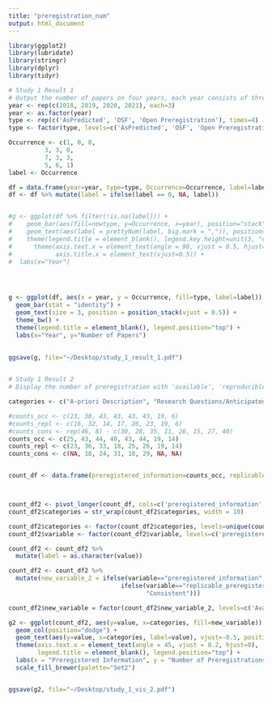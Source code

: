 ```yaml
---
title: "preregistration_num"
output: html_document
---
```


```r
library(ggplot2)
library(lubridate)
library(stringr)
library(dplyr)
library(tidyr)
```

```r
# Study 1 Result 1
# Output the number of papers on four years, each year consists of three categories (AsPredicted, OSF, and open preregistration)
year <- rep(c(2018, 2019, 2020, 2021), each=3)
year <- as.factor(year)
type <- rep(c('AsPredicted', 'OSF', 'Open Preregistration'), times=4)
type <- factor(type, levels=c('AsPredicted', 'OSF', 'Open Preregistration'))

Occurrence <- c(1, 0, 0,
          3, 3, 0,
          7, 3, 3,
          5, 6, 1)
label <- Occurrence

df = data.frame(year=year, type=type, Occurrence=Occurrence, label=label)
df <- df %>% mutate(label = ifelse(label == 0, NA, label))


#g <- ggplot(df %>% filter(!is.na(label))) + 
#    geom_bar(aes(fill=newtype, y=Occurrence, x=year), position="stack", stat="identity") +
#    geom_text(aes(label = prettyNum(label, big.mark = ",")), position="stack", vjust = 0,  size = 5) +
#    theme(legend.title = element_blank(), legend.key.height=unit(3, "cm")) +
#      theme(axis.text.x = element_text(angle = 90, vjust = 0.5, hjust=1), 
#            axis.title.x = element_text(vjust=0.5)) +
#  labs(x="Year")




g <- ggplot(df, aes(x = year, y = Occurrence, fill=type, label=label)) +
  geom_bar(stat = "identity") +
  geom_text(size = 3, position = position_stack(vjust = 0.5)) +
  theme_bw() + 
  theme(legend.title = element_blank(), legend.position="top") +
  labs(x="Year", y="Number of Papers") 
 

ggsave(g, file="~/Desktop/study_1_result_1.pdf")
  
```

```r
# Study 1 Result 2
# Display the number of preregistration with 'available', 'reproducible' and 'consistency;

categories <- c("A-priori Description", "Research Questions/Anticipated Outcomes", "Variables", "Design Plan", "Analysis Plan", "Sampling Plan", "Additional Information", "Analysis Script")

#counts_occ <- c(23, 38, 43, 43, 43, 43, 19, 6)
#counts_repl <- c(16, 32, 14, 17, 26, 23, 19, 6)
#counts_cons <- rep(46, 8) - c(30, 28, 35, 11, 26, 15, 27, 40)
counts_occ <- c(25, 43, 44, 40, 43, 44, 19, 14)
counts_repl <- c(23, 36, 33, 18, 25, 26, 19, 14)
counts_cons <- c(NA, 18, 24, 31, 18, 29, NA, NA)


count_df <- data.frame(preregistered_information=counts_occ, replicable_preregistered_information=counts_repl, consistent_preregistered_information=counts_cons, categories=categories)



count_df2 <- pivot_longer(count_df, cols=c('preregistered_information', 'replicable_preregistered_information', 'consistent_preregistered_information'), names_to='variable', values_to = "value")
count_df2$categories = str_wrap(count_df2$categories, width = 10)

count_df2$categories <- factor(count_df2$categories, levels=unique(count_df2$categories))
count_df2$variable <- factor(count_df2$variable, levels=c('preregistered_information', 'replicable_preregistered_information', 'consistent_preregistered_information') )

count_df2 <- count_df2 %>%
  mutate(label = as.character(value))

count_df2 <- count_df2 %>%
  mutate(new_variable_2 = ifelse(variable=="preregistered_information", "Available", 
                               ifelse(variable=="replicable_preregistered_information", "Comprehensible", 
                                      "Consistent")))

count_df2$new_variable = factor(count_df2$new_variable_2, levels=c('Available', 'Comprehensible', 'Consistent'))

g2 <- ggplot(count_df2, aes(y=value, x=categories, fill=new_variable)) +
  geom_col(position="dodge") +
  geom_text(aes(y=value, x=categories, label=value), vjust=-0.5, position=position_dodge(0.9), size=3) + 
  theme(axis.text.x = element_text(angle = 45, vjust = 0.2, hjust=0), 
        legend.title = element_blank(), legend.position="top") +
  labs(x = "Preregistered Information", y = "Number of Preregistrations") +
  scale_fill_brewer(palette="Set2")


ggsave(g2, file="~/Desktop/study_1_vis_2.pdf")
```




